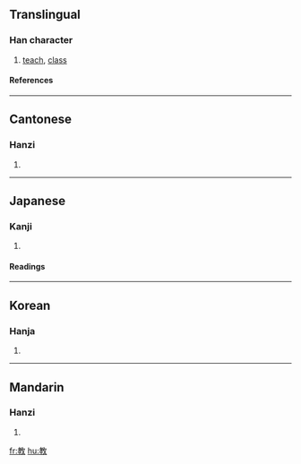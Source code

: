 {{see|敎}}

==Translingual==
===Han character===
{{Han char|rn=66|rad=攴|as=07|sn=11|four=4844<sub>0</sub>|canj=十木人大 (JDOK)}}
# [[teach]], [[class]]
====References====
{{Han ref|kx=0472.051|dkj=13213|dj=0823.010|hdz=21459.090|uh=6559|ud=25945|bh=B1D0|bd=45520}}
----

==Cantonese==
===Hanzi===
{{yue-hanzi|jyut=|y=gaau3}}
# {{defn|Cantonese}}
----
==Japanese==
===Kanji===

{{ja-kanji|grade=2|rs=攴07}}
# {{defn|Japanese}}
====Readings====
{{ja-readings|on=[[きょう]] (kyō), [[こう]] (kō)|kun=[[おしえる]] (oshieru), [[おしえ]] (oshie)}}
----
==Korean==
===Hanja===
{{ko-hanja|hangeul=교|eumhun=|rv=gyo|mr=kyo|y=kyo}}
# {{defn|Korean}}
----
==Mandarin==
===Hanzi===
{{cmn-hanzi|pin=jiào (jiao4)|wg=chiao<sup>4</sup>|y=}}
# {{defn|Mandarin}}

[[fr:教]]
[[hu:教]]